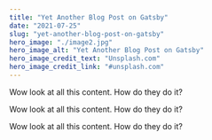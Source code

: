 ```yaml
---
title: "Yet Another Blog Post on Gatsby"
date: "2021-07-25"
slug: "yet-another-blog-post-on-gatsby"
hero_image: "./image2.jpg"
hero_image_alt: "Yet Another Blog Post on Gatsby"
hero_image_credit_text: "Unsplash.com"
hero_image_credit_link: "#unsplash.com"
---
```


Wow look at all this content.
How do they do it?

Wow look at all this content.
How do they do it?


Wow look at all this content.
How do they do it?

